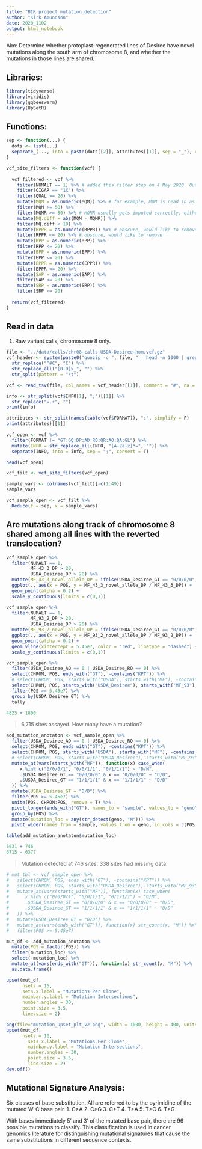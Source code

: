 ```yaml
---
title: "BIR project mutation_detection"
author: "Kirk Amundson"
date: 2020_1102
output: html_notebook
---
```


Aim: Determine whether protoplast-regenerated lines of Desiree have novel mutations
along the south arm of chromosome 8, and whether the mutations in those lines are shared.

## Libraries:
```r
library(tidyverse)
library(viridis)
library(ggbeeswarm)
library(UpSetR)
```

## Functions:
```r
sep <- function(...) {
  dots <- list(...)
  separate_(..., into = paste(dots[[2]], attributes[[1]], sep = "_"), convert = T, sep = ":")
}
```

```r
vcf_site_filters <- function(vcf) {
  
  vcf_filtered <- vcf %>% 
    filter(NUMALT == 1) %>% # added this filter step on 4 May 2020. Output was entirely NUMALT==1 anyway, but better to enforce it
    filter(CIGAR == "1X") %>%
    filter(QUAL >= 20) %>%
    mutate(MQM = as.numeric(MQM)) %>% # for example, MQM is read in as a character by default
    filter(MQM >= 50) %>%
    filter(MQMR >= 50) %>% # MQMR usually gets imputed correctly, either as double or numeric
    mutate(MQ.diff = abs(MQM - MQMR)) %>%
    filter(MQ.diff < 10) %>%
    mutate(RPPR = as.numeric(RPPR)) %>% # obscure, would like to remove
    filter(RPPR <= 20) %>% # obscure, would like to remove
    mutate(RPP = as.numeric(RPP)) %>%
    filter(RPP <= 20) %>%
    mutate(EPP = as.numeric(EPP)) %>%
    filter(EPP <= 20) %>%
    mutate(EPPR = as.numeric(EPPR)) %>%
    filter(EPPR <= 20) %>%
    mutate(SAP = as.numeric(SAP)) %>%
    filter(SAP <= 20) %>%
    mutate(SRP = as.numeric(SRP)) %>%
    filter(SRP <= 20)
  
  return(vcf_filtered)
}
```

## Read in data

1. Raw variant calls, chromosome 8 only.
```r
file <- "../data/calls/chr08-calls-USDA-Desiree-hom.vcf.gz"
vcf_header <- system(paste0("gunzip -c ", file, " | head -n 1000 | grep '^#C'"), intern = T) %>% 
  str_replace("^#C", "C") %>%
  str_replace_all("[0-9]x_", "") %>%
  str_split(pattern = "\t")
```

```r
vcf <- read_tsv(file, col_names = vcf_header[[1]], comment = "#", na = c(".", "./.", "././.", "./././."))
```

```r
info <- str_split(vcf$INFO[1], ";")[[1]] %>%
  str_replace("=.+", "")
print(info)

attributes <- str_split(names(table(vcf$FORMAT)), ":", simplify = F)
print(attributes)[[1]]
```

```r
vcf_open <- vcf %>% 
  filter(FORMAT != "GT:GQ:DP:AD:RO:QR:AO:QA:GL") %>% 
  mutate(INFO = str_replace_all(INFO, "[A-Za-z]*=", "")) %>%
  separate(INFO, into = info, sep = ";", convert = T)
```

```r
head(vcf_open)
```

```r
vcf_filt <- vcf_site_filters(vcf_open)
```

```r
sample_vars <- colnames(vcf_filt)[-c(1:49)]
sample_vars
```

```r
vcf_sample_open <- vcf_filt %>% 
  Reduce(f = sep, x = sample_vars)
```

## Are mutations along track of chromosome 8 shared among all lines with the reverted translocation?
```r
vcf_sample_open %>% 
  filter(NUMALT == 1,
         MF_43_3_DP > 20,
         USDA_Desiree_DP > 20) %>% 
  mutate(MF_43_3_novel_allele_DP = ifelse(USDA_Desiree_GT == "0/0/0/0", as.numeric(MF_43_3_AO), MF_43_3_RO)) %>% 
  ggplot(., aes(x = POS, y = MF_43_3_novel_allele_DP / MF_43_3_DP)) +
  geom_point(alpha = 0.2) +
  scale_y_continuous(limits = c(0,1))
```

```r
vcf_sample_open %>% 
  filter(NUMALT == 1,
         MF_93_2_DP > 20,
         USDA_Desiree_DP > 20) %>% 
  mutate(MF_93_2_novel_allele_DP = ifelse(USDA_Desiree_GT == "0/0/0/0", as.numeric(MF_93_2_AO), MF_93_2_RO)) %>% 
  ggplot(., aes(x = POS, y = MF_93_2_novel_allele_DP / MF_93_2_DP)) +
  geom_point(alpha = 0.2) +
  geom_vline(xintercept = 5.45e7, color = "red", linetype = "dashed") +
  scale_y_continuous(limits = c(0,1))
```

```r
vcf_sample_open %>% 
  filter(USDA_Desiree_AO == 0 | USDA_Desiree_RO == 0) %>% 
  select(CHROM, POS, ends_with("GT"), -contains("KPT")) %>% 
  # select(CHROM, POS, starts_with("USDA"), starts_with("MF"), -contains("MF_113")) %>% 
  select(CHROM, POS, starts_with("USDA_Desiree"), starts_with("MF_93"), starts_with("MF_86"), starts_with("MF_43"), starts_with("MF_63")) %>% 
  filter(POS >= 5.45e7) %>% 
  group_by(USDA_Desiree_GT) %>% 
  tally
```

```r
4825 + 1890
```

> 6,715 sites assayed. How many have a mutation?

```r
add_mutation_anotaton <- vcf_sample_open %>%
  filter(USDA_Desiree_AO == 0 | USDA_Desiree_RO == 0) %>% 
  select(CHROM, POS, ends_with("GT"), -contains("KPT")) %>% 
  select(CHROM, POS, starts_with("USDA"), starts_with("MF"), -contains("MF_113")) %>%
  # select(CHROM, POS, starts_with("USDA_Desiree"), starts_with("MF_93"), starts_with("MF_86"), starts_with("MF_43"), starts_with("MF_63")) %>% 
  mutate_at(vars(starts_with("MF")), function(x) case_when(
     x %in% c("0/0/0/1", "0/0/1/1", "0/1/1/1") ~ "D/M",
     .$USDA_Desiree_GT == "0/0/0/0" & x == "0/0/0/0" ~ "D/D",
     .$USDA_Desiree_GT == "1/1/1/1" & x == "1/1/1/1" ~ "D/D"
  )) %>% 
  mutate(USDA_Desiree_GT = "D/D") %>%
  filter(POS >= 5.45e7) %>% 
  unite(POS, CHROM:POS, remove = T) %>% 
  pivot_longer(ends_with("GT"), names_to = "sample", values_to = "geno") %>% 
  group_by(POS) %>% 
  mutate(mutation_loc = any(str_detect(geno, "M"))) %>% 
  pivot_wider(names_from = sample, values_from = geno, id_cols = c(POS, mutation_loc))

table(add_mutation_anotaton$mutation_loc)
```

```r
5631 + 746
6715 - 6377
```

> Mutation detected at 746 sites. 338 sites had missing data.

```r
# mut_tbl <- vcf_sample_open %>% 
#   select(CHROM, POS, ends_with("GT"), -contains("KPT")) %>% 
#   select(CHROM, POS, starts_with("USDA_Desiree"), starts_with("MF_93"), starts_with("MF_86"), starts_with("MF_43"), starts_with("MF_63")) %>% 
#   mutate_at(vars(starts_with("MF")), function(x) case_when(
#      x %in% c("0/0/0/1", "0/0/1/1", "0/1/1/1") ~ "D/M",
#      .$USDA_Desiree_GT == "0/0/0/0" & x == "0/0/0/0" ~ "D/D",
#      .$USDA_Desiree_GT == "1/1/1/1" & x == "1/1/1/1" ~ "D/D"
#   )) %>% 
#   mutate(USDA_Desiree_GT = "D/D") %>% 
#   mutate_at(vars(ends_with("GT")), function(x) str_count(x, "M")) %>%
#   filter(POS >= 5.45e7)
```

```r
mut_df <- add_mutation_anotaton %>% 
  mutate(POS = factor(POS)) %>% 
  filter(mutation_loc) %>% 
  select(-mutation_loc) %>% 
  mutate_at(vars(ends_with("GT")), function(x) str_count(x, "M")) %>%
  as.data.frame() 
```

```r
upset(mut_df,
      nsets = 15,
      sets.x.label = "Mutations Per Clone",
      mainbar.y.label = "Mutation Intersections",
      number.angles = 30,
      point.size = 3.5,
      line.size = 2)
```

```r
png(file="mutation_upset_plt_v2.png", width = 1000, height = 400, units = "px")
upset(mut_df,
      nsets = 10,
        sets.x.label = "Mutations Per Clone",
        mainbar.y.label = "Mutation Intersections",
        number.angles = 30,
        point.size = 3.5,
        line.size = 2)
dev.off()
```

## Mutational Signature Analysis:
Six classes of base substitution. All are referred to by the pyrimidine of the mutated W-C base pair.
  1. C>A
  2. C>G
  3. C>T
  4. T>A
  5. T>C
  6. T>G

With bases immediately 5' and 3' of the mutated base pair, there are 96 possible mutations to classify.
This classification is used in cancer genomics literature for distinguishing mutational signatures that
cause the same substitutions in different sequence contexts.